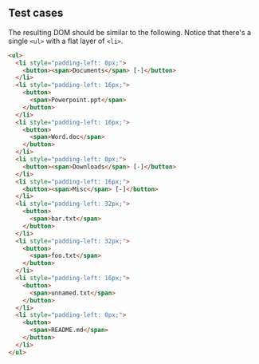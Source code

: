 ## Test cases

The resulting DOM should be similar to the following. Notice that there's a single `<ul>` with a flat layer of `<li>`.

```html
<ul>
  <li style="padding-left: 0px;">
    <button><span>Documents</span> [-]</button>
  </li>
  <li style="padding-left: 16px;">
    <button>
      <span>Powerpoint.ppt</span>
    </button>
  </li>
  <li style="padding-left: 16px;">
    <button>
      <span>Word.doc</span>
    </button>
  </li>
  <li style="padding-left: 0px;">
    <button><span>Downloads</span> [-]</button>
  </li>
  <li style="padding-left: 16px;">
    <button><span>Misc</span> [-]</button>
  </li>
  <li style="padding-left: 32px;">
    <button>
      <span>bar.txt</span>
    </button>
  </li>
  <li style="padding-left: 32px;">
    <button>
      <span>foo.txt</span>
    </button>
  </li>
  <li style="padding-left: 16px;">
    <button>
      <span>unnamed.txt</span>
    </button>
  </li>
  <li style="padding-left: 0px;">
    <button>
      <span>README.md</span>
    </button>
  </li>
</ul>
```
